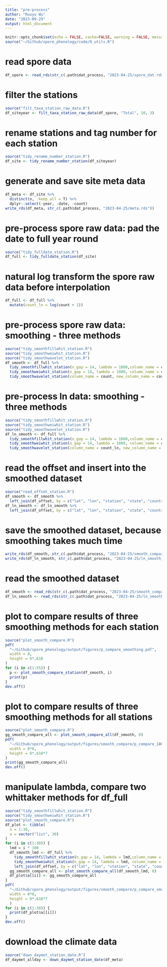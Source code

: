 ```yaml
---
title: "pre-process"
author: "Ruoyu Wu"
date: "2023-09-29"
output: html_document
---
```


```r
knitr::opts_chunk$set(echo = FALSE, cache=FALSE, warning = FALSE, message = FALSE)
source("~/Github/spore_phenology/code/0_utils.R")
```

# read spore data
```r
df_spore <- read_rds(str_c(.path$dat_process, "2023-04-25/spore_dat.rds"))
```

# filter the stations
```r
source("filt_taxa_station_raw_data.R")
df_siteyear <- filt_taxa_station_raw_data(df_spore, "Total", 10, 3)
```

# rename stations and tag number for each station
```r
source("tidy_rename_number_station.R")
df_site <- tidy_rename_number_station(df_siteyear)
```

# generate and save site meta data
```r
df_meta <- df_site %>% 
  distinct(n, .keep_all = T) %>% 
  dplyr::select(-year, -date, -count)
write_rds(df_meta, str_c(.path$dat_process, "2023-04-25/meta.rds"))
```

# pre-process spore raw data: pad the date to full year round
```r
source("tidy_fulldate_station.R")
df_full <- tidy_fulldate_station(df_site)
```

# natural log transform the spore raw data before interpolation
```r
df_full <- df_full %>% 
  mutate(count_ln = log(count + 1))
```

# pre-process spore raw data: smoothing - three methods
```r
source("tidy_smoothfillwhit_station.R")
source("tidy_smoothweiwhit_station.R")
source("tidy_smoothwavelet_station.R")
df_smooth <- df_full %>%
  tidy_smoothfillwhit_station(n_gap = 14, lambda = 1800,column_name = count, new_column_name = count_fillwhit) %>%
  tidy_smoothweiwhit_station(n_gap = 14, lambda = 1800, column_name = count, new_column_name = count_weiwhit) %>%
  tidy_smoothwavelet_station(column_name = count, new_column_name = count_wavelet)
```

# pre-process ln data: smoothing - three methods
```r
source("tidy_smoothfillwhit_station.R")
source("tidy_smoothweiwhit_station.R")
source("tidy_smoothwavelet_station.R")
df_ln_smooth <- df_full %>%
  tidy_smoothfillwhit_station(n_gap = 14, lambda = 1800,column_name = count_ln, new_column_name = count_fillwhit) %>%
  tidy_smoothweiwhit_station(n_gap = 14, lambda = 1800, column_name = count_ln, new_column_name = count_weiwhit) %>%
  tidy_smoothwavelet_station(column_name = count_ln, new_column_name = count_wavelet)
```

# read the offset and insert into the smoothed dataset
```r
source("read_offset_station.R")
df_smooth <- df_smooth %>% 
  left_join(df_offset, by = c("lat", "lon", "station", "state", "country", "id"))
df_ln_smooth <- df_ln_smooth %>% 
  left_join(df_offset, by = c("lat", "lon", "station", "state", "country", "id"))
```

# save the smoothed dataset, because smoothing takes much time
```r
write_rds(df_smooth, str_c(.path$dat_process, "2023-04-25/smooth_compare.rds"))
write_rds(df_ln_smooth, str_c(.path$dat_process, "2023-04-25/ln_smooth_compare.rds"))
```

# read the smoothed dataset
```r
df_smooth <- read_rds(str_c(.path$dat_process, "2023-04-25/smooth_compare.rds"))
df_ln_smooth <- read_rds(str_c(.path$dat_process, "2023-04-25/ln_smooth_compare.rds"))
```

# plot to compare results of three smoothing methods for each station
```r
source("plot_smooth_compare.R")
pdf(
  "~/Github/spore_phenology/output/figures/p_compare_smoothing.pdf",
  width = 8,
  height = 8*.618
)
for (i in c(1:55)) {
  p <- plot_smooth_compare_station(df_smooth, i)
  print(p)
}
dev.off()
```

# plot to compare results of three smoothing methods for all stations
```r
source("plot_smooth_compare.R")
gg_smooth_compare_all <- plot_smooth_compare_all(df_smooth, 8)
pdf(
  "~/Github/spore_phenology/output/figures/smooth_compare/p_compare_1800.pdf",
  width = 8*8,
  height = 8*.618*7
)
print(gg_smooth_compare_all)
dev.off()
```

# manipulate lambda, compare two whittaker methods for df_full
```r
source("tidy_smoothfillwhit_station.R")
source("tidy_smoothweiwhit_station.R")
source("plot_smooth_compare.R")
df_plot <- tibble(
  n = 1:30,
  a = vector("list", 30)
)
for (i in c(1:30)) {
  lmd = i * 100
  df_smooth_lmd <- df_full %>%
    tidy_smoothfillwhit_station(n_gap = 14, lambda = lmd,column_name = count, new_column_name = count_fillwhit) %>%
    tidy_smoothweiwhit_station(n_gap = 14, lambda = lmd, column_name = count, new_column_name = count_weiwhit) %>% 
    left_join(df_offset, by = c("lat", "lon", "station", "state", "country", "id")) # combine offset for visualization
  gg_smooth_compare_all <- plot_smooth_compare_all(df_smooth_lmd, 8)
  df_plot$a[[i]] <- gg_smooth_compare_all
}
pdf(
  "~/Github/spore_phenology/output/figures/smooth_compare/p_compare_smooth.pdf",
  width = 8*8,
  height = 8*.618*7
  )
for (i in c(1:30)) {
  print(df_plot$a[[i]])
}
dev.off()
```

# download the climate data
```r
source("down_daymet_station_date.R")
df_daymet_allday <- down_daymet_station_date(df_meta)
```
